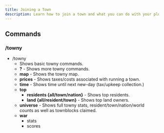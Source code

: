 ```yaml
---
title: Joining a Town
description: Learn how to join a town and what you can do with your plot.
---
```


## Commands

### /towny
- /towny
  - Shows basic towny commands.
  - **?** - Shows more towny commands.
  - **map** - Shows the towny map.
  - **prices** - Shows taxes/costs associated with running a town.
  - **time** - Shows time until next new-day (tax/upkeep collection.)
  - **top**
    - **residents {all/town/nation}** - Shows top residents.
    - **land {all/resident/town}** - Shows top land owners.
  - **universe** - Shows full towny stats, resident/town/nation/world counts as well as townblocks claimed.
  - **war**
    - stats
    - scores
